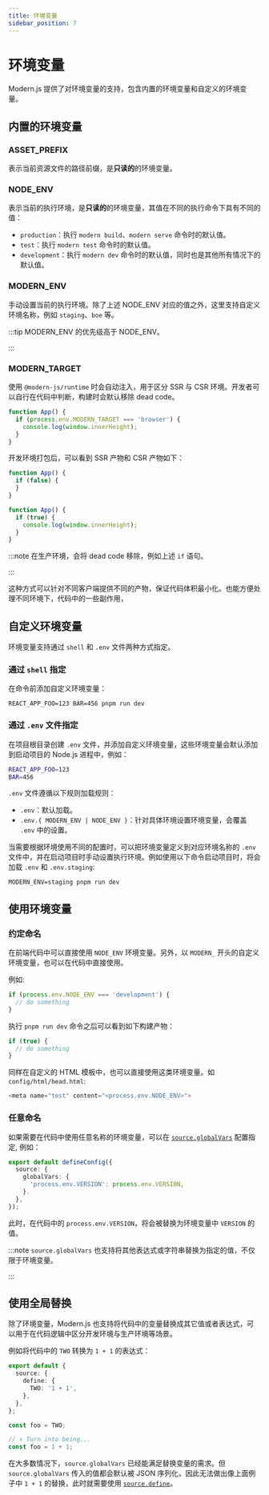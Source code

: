 ```yaml
---
title: 环境变量
sidebar_position: 7
---
```

# 环境变量

Modern.js 提供了对环境变量的支持，包含内置的环境变量和自定义的环境变量。

## 内置的环境变量

### ASSET_PREFIX

表示当前资源文件的路径前缀，是**只读的**的环境变量。

### NODE_ENV

表示当前的执行环境，是**只读的**的环境变量，其值在不同的执行命令下具有不同的值：

- `production`：执行 `modern build`、`modern serve` 命令时的默认值。
- `test`：执行 `modern test` 命令时的默认值。
- `development`：执行 `modern dev` 命令时的默认值，同时也是其他所有情况下的默认值。

### MODERN_ENV

手动设置当前的执行环境。除了上述 NODE_ENV 对应的值之外，这里支持自定义环境名称，例如 `staging`、`boe` 等。

:::tip
MODERN_ENV 的优先级高于 NODE_ENV。

:::

### MODERN_TARGET

使用 `@modern-js/runtime` 时会自动注入，用于区分 SSR 与 CSR 环境。开发者可以自行在代码中判断，构建时会默认移除 dead code。

```ts title="App.tsx"
function App() {
  if (process.env.MODERN_TARGET === 'browser') {
    console.log(window.innerHeight);
  }
}
```

开发环境打包后，可以看到 SSR 产物和 CSR 产物如下：

```js title="dist/bundles/main.js"
function App() {
  if (false) {
  }
}
```

```js title="dist/static/main.js"
function App() {
  if (true) {
    console.log(window.innerHeight);
  }
}
```

:::note
在生产环境，会将 dead code 移除，例如上述 `if` 语句。

:::

这种方式可以针对不同客户端提供不同的产物，保证代码体积最小化。也能方便处理不同环境下，代码中的一些副作用，

## 自定义环境变量

环境变量支持通过 `shell` 和 `.env` 文件两种方式指定。

### 通过 `shell` 指定

在命令前添加自定义环境变量：

```shell
REACT_APP_FOO=123 BAR=456 pnpm run dev
```

### 通过 `.env` 文件指定

在项目根目录创建 `.env` 文件，并添加自定义环境变量，这些环境变量会默认添加到启动项目的 Node.js 进程中，例如：

```bash
REACT_APP_FOO=123
BAR=456
```

`.env` 文件遵循以下规则加载规则：

- `.env`：默认加载。
- `.env.{ MODERN_ENV | NODE_ENV }`：针对具体环境设置环境变量，会覆盖 `.env` 中的设置。

当需要根据环境使用不同的配置时，可以把环境变量定义到对应环境名称的 `.env` 文件中，并在启动项目时手动设置执行环境。例如使用以下命令启动项目时，将会加载 `.env` 和 `.env.staging`:

```shell
MODERN_ENV=staging pnpm run dev
```

## 使用环境变量

### 约定命名

在前端代码中可以直接使用 `NODE_ENV` 环境变量。另外，以 `MODERN_` 开头的自定义环境变量，也可以在代码中直接使用。

例如:

```js
if (process.env.NODE_ENV === 'development') {
  // do something
}
```

执行 `pnpm run dev` 命令之后可以看到如下构建产物：

```js
if (true) {
  // do something
}
```

同样在自定义的 HTML 模板中，也可以直接使用这类环境变量。如 `config/html/head.html`:

```js
<meta name="test" content="<process.env.NODE_ENV>">
```

### 任意命名

如果需要在代码中使用任意名称的环境变量，可以在 [`source.globalVars`](/configure/app/source/global-vars) 配置指定, 例如：

```ts title="modern.config.ts"
export default defineConfig({
  source: {
    globalVars: {
      'process.env.VERSION': process.env.VERSION,
    }.
  },
});
```

此时，在代码中的 `process.env.VERSION`，将会被替换为环境变量中 `VERSION` 的值。

:::note
`source.globalVars` 也支持将其他表达式或字符串替换为指定的值，不仅限于环境变量。

:::

## 使用全局替换

除了环境变量，Modern.js 也支持将代码中的变量替换成其它值或者表达式，可以用于在代码逻辑中区分开发环境与生产环境等场景。

例如将代码中的 `TWO` 转换为 `1 + 1` 的表达式：

```ts
export default {
  source: {
    define: {
      TWO: '1 + 1',
    },
  },
};
```

```ts
const foo = TWO;

// ⬇️ Turn into being...
const foo = 1 + 1;
```

在大多数情况下，`source.globalVars` 已经能满足替换变量的需求。但 `source.globalVars` 传入的值都会默认被 JSON 序列化，因此无法做出像上面例子中 `1 + 1` 的替换，此时就需要使用 [`source.define`](/configure/app/source/define)。

